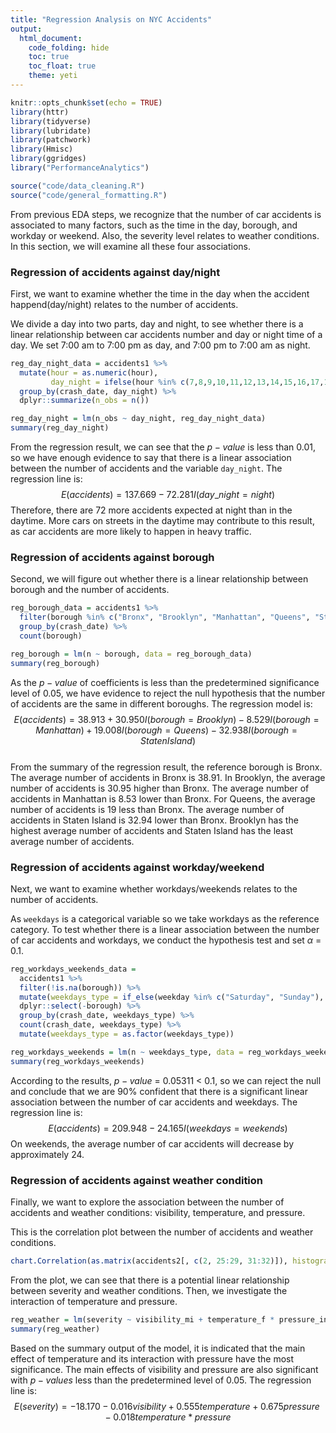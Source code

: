```yaml
---
title: "Regression Analysis on NYC Accidents"
output: 
  html_document:
    code_folding: hide
    toc: true
    toc_float: true
    theme: yeti
---
```


```r
knitr::opts_chunk$set(echo = TRUE)
library(httr)
library(tidyverse)
library(lubridate)
library(patchwork)
library(Hmisc)
library(ggridges)
library("PerformanceAnalytics")

source("code/data_cleaning.R")
source("code/general_formatting.R")
```

From previous EDA steps, we recognize that the number of car accidents is associated to many factors, such as the time in the day, borough, and workday or weekend. Also, the severity level relates to weather conditions. In this section, we will examine all these four associations.

### Regression of accidents against day/night  

First, we want to examine whether the time in the day when the accident happend(day/night) relates to the number of accidents. 

We divide a day into two parts, day and night, to see whether there is a linear relationship between car accidents number and day or night time of a day. We set 7:00 am to 7:00 pm as day, and 7:00 pm to 7:00 am as night.

```r
reg_day_night_data = accidents1 %>%
  mutate(hour = as.numeric(hour),
         day_night = ifelse(hour %in% c(7,8,9,10,11,12,13,14,15,16,17,18), "day", "night")) %>%
  group_by(crash_date, day_night) %>% 
  dplyr::summarize(n_obs = n())
```

```r
reg_day_night = lm(n_obs ~ day_night, reg_day_night_data)
summary(reg_day_night)
```

From the regression result, we can see that the $p-value$ is less than 0.01, so we have enough evidence to say that there is a linear association between the number of accidents and the variable `day_night`. The regression line is:   
$$E(accidents) = 137.669 - 72.281I(day\_night = night)$$
Therefore, there are 72 more accidents expected at night than in the daytime. More cars on streets in the daytime may contribute to this result, as car accidents are more likely to happen in heavy traffic.

### Regression of accidents against borough 

Second, we will figure out whether there is a linear relationship between borough and the number of accidents.

```r
reg_borough_data = accidents1 %>% 
  filter(borough %in% c("Bronx", "Brooklyn", "Manhattan", "Queens", "Staten Island")) %>% 
  group_by(crash_date) %>% 
  count(borough)
```

```r
reg_borough = lm(n ~ borough, data = reg_borough_data)
summary(reg_borough)
```

As the $p-value$ of coefficients is less than the predetermined significance level of 0.05, we have evidence to reject the null hypothesis that the number of accidents are the same in different boroughs. The regression model is: 
$$E(accidents) = 38.913 + 30.950I(borough = Brooklyn) - 8.529I(borough = Manhattan) + 19.008I(borough = Queens) - 32.938I(borough = Staten Island)$$   
From the summary of the regression result, the reference borough is Bronx. The average number of accidents in Bronx is 38.91. In Brooklyn, the average number of accidents is 30.95 higher than Bronx. The average number of accidents in Manhattan is 8.53 lower than Bronx. For Queens, the average number of accidents is 19 less than Bronx. The average number of accidents in Staten Island is 32.94 lower than Bronx. Brooklyn has the highest average number of accidents and Staten Island has the least average number of accidents. 

### Regression of accidents against workday/weekend

Next, we want to examine whether workdays/weekends relates to the number of accidents.

As `weekdays` is a categorical variable so we take workdays as the reference category. To test whether there is a linear association between the number of car accidents and workdays, we conduct the hypothesis test and set $\alpha$ = 0.1.    

```r
reg_workdays_weekends_data = 
  accidents1 %>% 
  filter(!is.na(borough)) %>%
  mutate(weekdays_type = if_else(weekday %in% c("Saturday", "Sunday"), "Weekends", "Workdays")) %>%
  dplyr::select(-borough) %>%
  group_by(crash_date, weekdays_type) %>%
  count(crash_date, weekdays_type) %>%
  mutate(weekdays_type = as.factor(weekdays_type))
```

```r
reg_workdays_weekends = lm(n ~ weekdays_type, data = reg_workdays_weekends_data)
summary(reg_workdays_weekends)
```

According to the results, $p-value$ = 0.05311 < 0.1, so we can reject the null and conclude that we are 90% confident that there is a significant linear association between the number of car accidents and weekdays. The regression line is:   
$$E(accidents) = 209.948 - 24.165I(weekdays = weekends)$$
On weekends, the average number of car accidents will decrease by approximately 24.

### Regression of accidents against weather condition

Finally, we want to explore the association between the number of accidents and weather conditions: visibility, temperature, and pressure.

This is the correlation plot between the number of accidents and weather conditions.

```r
chart.Correlation(as.matrix(accidents2[, c(2, 25:29, 31:32)]), histogram=TRUE, pch=19)
```

From the plot, we can see that there is a potential linear relationship between severity and weather conditions. Then, we investigate the interaction of temperature and pressure. 

```r
reg_weather = lm(severity ~ visibility_mi + temperature_f * pressure_in, data = accidents2) 
summary(reg_weather)
```

Based on the summary output of the model, it is indicated that the main effect of temperature and its interaction with pressure have the most significance. The main effects of visibility and pressure are also significant with $p-values$ less than the predetermined level of 0.05. The regression line is: 
$$E(severity) = -18.170 - 0.016visibility + 0.555temperature + 0.675pressure - 0.018temperature*pressure$$
